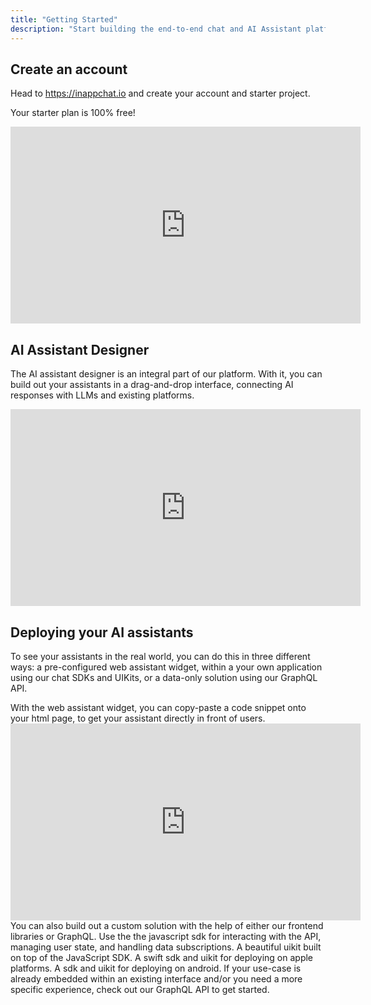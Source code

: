 ```yaml
---
title: "Getting Started"
description: "Start building the end-to-end chat and AI Assistant platform of your dreams"
---
```


## Create an account

Head to https://inappchat.io and create your account and starter project.

<Note>Your starter plan is 100% free!</Note>
<iframe
  width="560"
  height="315"
  src="https://www.youtube.com/embed/6B2uCpTFcO8?si=gWL_W__3JIjmj-Ik"
  title="YouTube video player"
  frameBorder="0"
  allow="accelerometer; autoplay; clipboard-write; encrypted-media; gyroscope; picture-in-picture; web-share"
  allowFullScreen
></iframe>

## AI Assistant Designer

The AI assistant designer is an integral part of our platform. With it, you can build out your assistants in a drag-and-drop interface, connecting AI responses with LLMs and existing platforms.

<iframe
  width="560"
  height="315"
  src="https://www.youtube.com/embed/2oGDdKZT1yw?si=FNLMAYGu1gk4RtNI"
  title="YouTube video player"
  frameBorder="0"
  allow="accelerometer; autoplay; clipboard-write; encrypted-media; gyroscope; picture-in-picture; web-share"
  allowFullScreen
></iframe>

## Deploying your AI assistants

To see your assistants in the real world, you can do this in three different ways: a pre-configured web assistant widget, within a your own application using our chat SDKs and UIKits, or a data-only solution using our GraphQL API.

<AccordionGroup>
  <Accordion icon="user-robot" title="Web assistant widget">
    With the web assistant widget, you can copy-paste a code snippet onto your
    html page, to get your assistant directly in front of users.
    <iframe
      width="560"
      height="315"
      src="https://www.youtube.com/embed/7QKvao5rExw?si=dk31IZcyqL-bIDX7"
      title="YouTube video player"
      frameBorder="0"
      allow="accelerometer; autoplay; clipboard-write; encrypted-media; gyroscope; picture-in-picture; web-share"
      allowFullScreen
    ></iframe>
  </Accordion>
  <Accordion icon="code" title="Custom SDKs / UIKits">
    You can also build out a custom solution with the help of either our
    frontend libraries or GraphQL.
    <CardGroup cols={2}>
      <Card title="JS SDK" icon="js" href="designer">
        Use the the javascript sdk for interacting with the API, managing user
        state, and handling data subscriptions.
      </Card>
      <Card
        title="React UIKit"
        icon="react"
        href="https://mintlify.com/docs/development"
      >
        A beautiful uikit built on top of the JavaScript SDK.
      </Card>
      <Card
        title="iOS UIKit"
        icon="apple"
        href="https://mintlify.com/docs/development"
      >
        A swift sdk and uikit for deploying on apple platforms.
      </Card>
      <Card
        title="Android UIKit"
        icon="android"
        href="https://mintlify.com/docs/quickstart"
      >
        A sdk and uikit for deploying on android.
      </Card>
    </CardGroup>
  </Accordion>
  <Accordion icon="brackets-curly" title="GraphQL">
    If your use-case is already embedded within an existing interface and/or you
    need a more specific experience, check out our GraphQL API to get started.
  </Accordion>
</AccordionGroup>
